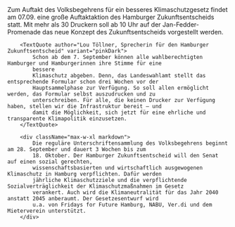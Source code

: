 
<PressReleaseHeroBlock pressRelease={pressRelease} />

<Block>
        <div className="max-w-xl">
            Zum Auftakt des Volksbegehrens für ein besseres Klimaschutzgesetz findet am 07.09. eine große Auftaktaktion
            des
            Hamburger Zukunftsentscheids statt. Mit mehr als 30 Druckern soll ab 10 Uhr auf der Jan-Fedder-Promenade das
            neue Konzept des Zukunftsentscheids vorgestellt werden.
        </div>

        <TextQuote author="Lou Töllner, Sprecherin für den Hamburger Zukunftsentscheid" variant="pinkDark">
            Schon ab dem 7. September können alle wahlberechtigten Hamburger und Hamburgerinnen ihre Stimme für eine
            bessere
            Klimaschutz abgeben. Denn, das Landeswahlamt stellt das entsprechende Formular schon drei Wochen vor der
            Hauptsammelphase zur Verfügung. So soll allen ermöglicht werden, das Formular selbst auszudrucken und zu
            unterschreiben. Für alle, die keinen Drucker zur Verfügung haben, stellen wir die Infrastruktur bereit – und
            damit die Möglichkeit, sich jetzt für eine ehrliche und transparente Klimapolitik einzusetzen.
        </TextQuote>

        <div className="max-w-xl markdown">
            Die reguläre Unterschriftensammlung des Volksbegehrens beginnt am 28. September und dauert 3 Wochen bis zum
            18. Oktober. Der Hamburger Zukunftsentscheid will den Senat auf einen sozial gerechten,
            wissenschaftsbasierten und wirtschaftlich ausgewogenen Klimaschutz in Hamburg verpflichten. Dafür werden
            jährliche Klimaschutzziele und die verpflichtende Sozialverträglichkeit der Klimaschutzmaßnahmen im Gesetz
            verankert. Auch wird die Klimaneutralität für das Jahr 2040 anstatt 2045 anberaumt. Der Gesetzesentwurf wird
            u.a. von Fridays for Future Hamburg, NABU, Ver.di und dem Mieterverein unterstützt.
        </div>

</Block>
